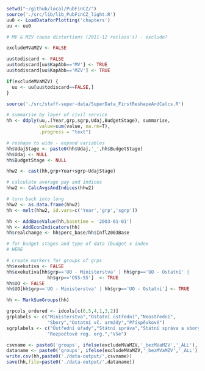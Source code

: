 ```r
setwd("~/github/local/PubFinCZ/")
source('./src/lib/lib_PubFinCZ_light.R')
uu0 <- LoadDataforPlotting('chapters')
uu <- uu0

# MV & MZV cause distortions (2011-12 reclass's) - exclude?

excludeMVaMZV <- FALSE

uu$todiscard <- FALSE
uu$todiscard[uu$KapAbb=='MV'] <- TRUE
uu$todiscard[uu$KapAbb=='MZV'] <- TRUE

if(excludeMVaMZV) {
  uu <- uu[uu$todiscard==FALSE,]
}

source('./src/staff-super-data/SuperData_FirstReshapeAndCalcs.R')

# summarise by layer of civil service
hh <- ddply(uu,.(Year,grp,sgrp,Udaj,BudgetStage), summarise,
            value=sum(value, na.rm=T),
            .progress = "text")

```

```r

# reshape to wide - expand variables
hh$UdajStage <- paste0(hh$Udaj,'_',hh$BudgetStage)
hh$Udaj <- NULL
hh$BudgetStage <- NULL

hhw2 <- cast(hh,grp+Year+sgrp~UdajStage)

# calculate average pay and indices
hhw2 <- CalcAvgsAndIndices(hhw2)

# turn back into long
hhw2 <- as.data.frame(hhw2)
hh <- melt(hhw2, id.vars=c('Year','grp','sgrp'))

hh <- AddBaseValue(hh,basetime = '2003-01-01')
hh <- AddEconIndicators(hh)
hh$realchange <- hh$perc_base/hh$Infl2003Base
```

```r
# for budget stages and type of data (budget x index
# HERE

# create markers for groups of grps
hh$exekutiva <- FALSE
hh$exekutiva[hh$grp=='UO - Ministerstva' | hh$grp=='UO - Ostatní' | 
               hh$grp=='OSS-SS']  <- TRUE
hh$UO <- FALSE
hh$UO[hh$grp=='UO - Ministerstva' | hh$grp=='UO - Ostatní'] <- TRUE

hh <- MarkSumGroups(hh)

grpcols_ordered <- idcols[c(6,5,4,1,3,2)]
grplabels <- c("Ministerstva","Ostatní ústřední","Neústřední",
               "Sbory","Ostatní vč. armády","Příspěvkové")
sgrplabels <- c("Ústřední úřady","Státní správa","Státní správa a sbory",
               "Rozpočtově reg. org.","Vše")
``` 

```r
csvname <- paste0('groups', ifelse(excludeMVaMZV,'_bezMVaMZV','_ALL'),'.csv')
dataname <- paste0('groups', ifelse(excludeMVaMZV,'_bezMVaMZV','_ALL'),'.RData')
write.csv(hh,paste0('./data-output/',csvname))
save(hh,file=paste0('./data-output/',dataname))
```